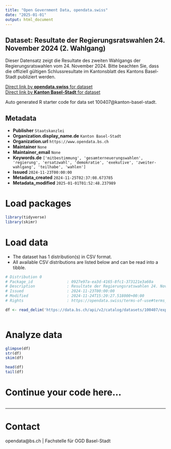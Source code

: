 ```yaml
---
title: "Open Government Data, opendata.swiss"
date: "2025-01-01"
output: html_document
---
```


## Dataset: Resultate der Regierungsratswahlen 24. November 2024 (2. Wahlgang)

Dieser Datensatz zeigt die Resultate des zweiten Wahlgangs der Regierungsratswahlen vom 24. November 2024. Bitte beachten Sie, dass die offiziell gültigen Schlussresultate im Kantonsblatt des Kantons Basel-Stadt publiziert werden. 

[Direct link by **opendata.swiss** for dataset](https://opendata.swiss/de/dataset/resultate-der-regierungsratswahlen-24-november-2024-2-wahlgang)<br>
[Direct link by **Kanton Basel-Stadt** for dataset](https://data.bs.ch/explore/dataset/100407/)

Auto generated R starter code for data set 100407@kanton-basel-stadt.

## Metadata

- **Publisher** `Staatskanzlei`
- **Organization.display_name.de** `Kanton Basel-Stadt`
- **Organization.url** `https://www.opendata.bs.ch`
- **Maintainer** `None`
- **Maintainer_email** `None`
- **Keywords.de** `['mitbestimmung', 'gesamterneuerungswahlen', 'regierung', 'ersatzwahl', 'demokratie', 'exekutive', 'zweiter-wahlgang', 'teilhabe', 'wahlen']`
- **Issued** `2024-11-23T00:00:00`
- **Metadata_created** `2024-11-25T02:37:08.673785`
- **Metadata_modified** `2025-01-01T01:52:48.237989`


# Load packages

```r

library(tidyverse)
library(skimr)

```

# Load data

-   The dataset has 1 distribution(s) in CSV format.
-   All available CSV distributions are listed below and can be read into a tibble.

```r

# Distribution 0
# Package_id               : 0927e97a-ea3d-4165-8fc1-373121e3a60a
# Description              : Resultate der Regierungsratswahlen 24. November 2024 (2. Wahlgang) (csv)
# Issued                   : 2024-11-23T00:00:00
# Modified                 : 2024-11-24T15:20:27.518000+00:00
# Rights                   : https://opendata.swiss/terms-of-use#terms_by

df <- read_delim('https://data.bs.ch/api/v2/catalog/datasets/100407/exports/csv?use_labels=true')



```

# Analyze data

```r

glimpse(df)
str(df)
skim(df)

head(df)
tail(df)

```

# Continue your code here...

```r

```

------------------------------------------------------------------------

# Contact

opendata@bs.ch | Fachstelle für OGD Basel-Stadt
